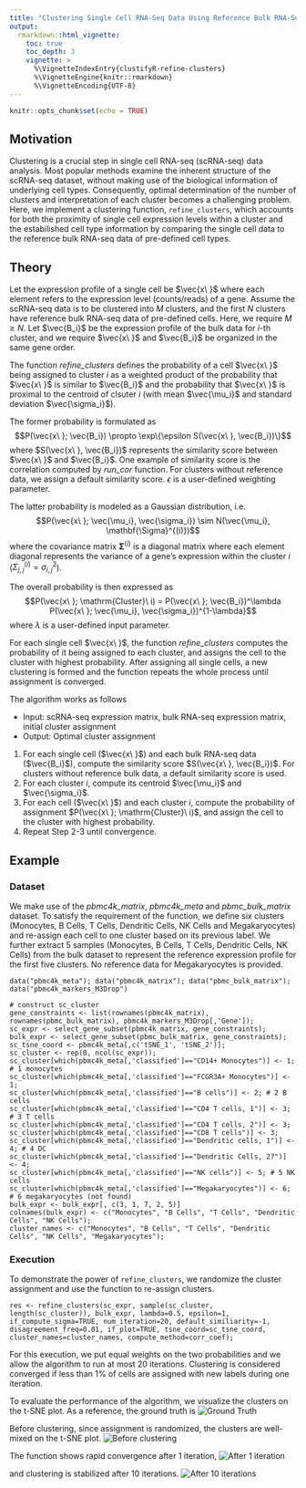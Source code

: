 ```yaml
---
title: "Clustering Single Cell RNA-Seq Data Using Reference Bulk RNA-Seq Data"
output:
  rmarkdown::html_vignette:
    toc: true
    toc_depth: 3
    vignette: >
      %\VignetteIndexEntry{clustifyR-refine-clusters}
      %\VignetteEngine{knitr::rmarkdown}
      %\VignetteEncoding{UTF-8}
---
```


```r
knitr::opts_chunk$set(echo = TRUE)
```

## Motivation

Clustering is a crucial step in single cell RNA-seq (scRNA-seq) data analysis. Most popular methods examine the inherent structure of the scRNA-seq dataset, without making use of the biological information of underlying cell types. Consequently, optimal determination of the number of clusters and interpretation of each cluster becomes a challenging problem. Here, we implement a clustering function,  `refine_clusters`, which accounts for both the proximity of single cell expression levels within a cluster and the estabilished cell type information by comparing the single cell data to the reference bulk RNA-seq data of pre-defined cell types.

## Theory

Let the expression profile of a single cell be $\vec{x\ }$ where each element refers to the expression level (counts/reads) of a gene. Assume the scRNA-seq data is to be clustered into $M$ clusters, and the first $N$ clusters have  reference bulk RNA-seq data of pre-defined cells. Here, we require $M\geq N$. Let $\vec{B_i}$ be the expression profile of the bulk data for $i$-th cluster, and we require $\vec{x\ }$ and $\vec{B_i}$ be organized in the same gene order.

The function *refine_clusters* defines the probability of a cell $\vec{x\ }$ being assigned to cluster $i$ as a weighted product of the probability that $\vec{x\ }$ is similar to $\vec{B_i}$ and the probability that $\vec{x\ }$ is proximal to the centroid of clsuter $i$ (with mean $\vec{\mu_i}$ and standard deviation $\vec{\sigma_i}$). 

The former probability is formulated as
$$P(\vec{x\ }; \vec{B_i}) \propto \exp\{\epsilon S(\vec{x\ }, \vec{B_i})\}$$
where $S(\vec{x\ }, \vec{B_i})$ represents the similarity score between $\vec{x\ }$ and $\vec{B_i}$. One example of similarity score is the correlation computed by *run_cor* function. For clusters without reference data, we assign a default similarity score. $\epsilon$ is a user-defined weighting parameter. 

The latter probability is modeled as a Gaussian distribution, i.e. 
$$P(\vec{x\ }; \vec{\mu_i}, \vec{\sigma_i}) \sim N(\vec{\mu_i}, \mathbf{\Sigma}^{(i)})$$
where the covariance matrix $\mathbf{\Sigma}^{(i)}$ is a diagonal matrix where each element diagonal represents the variance of a gene's expression within the cluster $i$ ($\Sigma^{(i)}_{j,j} = \sigma_{i,j}^2$). 

The overall probability is then expressed as
$$P(\vec{x\ }; \mathrm{Cluster}\ i) = P(\vec{x\ }; \vec{B_i})^\lambda P(\vec{x\ }; \vec{\mu_i}, \vec{\sigma_i})^{1-\lambda}$$
where $\lambda$ is a user-defined input parameter.

For each single cell $\vec{x\ }$, the function *refine_clusters* computes the probability of it being assigned to each cluster, and assigns the cell to the cluster with highest probability. After assigning all single cells, a new clustering is formed and the function repeats the whole process until assignment is converged.

The algorithm works as follows

* Input: scRNA-seq expression matrix, bulk RNA-seq expression matrix, initial cluster assignment
* Output: Optimal cluster assignment

1. For each single cell ($\vec{x\ }$) and each bulk RNA-seq data ($\vec{B_i}$), compute the similarity score $S(\vec{x\ }, \vec{B_i})$. For clusters without reference bulk data, a default similarity score is used.
2. For each cluster $i$, compute its centroid $\vec{\mu_i}$ and $\vec{\sigma_i}$.
3. For each cell ($\vec{x\ }$) and each cluster $i$, compute the probability of assignment $P(\vec{x\ }; \mathrm{Cluster}\ i)$, and assign the cell to the cluster with highest probability.
4. Repeat Step 2-3 until convergence.

## Example
### Dataset

We make use of the *pbmc4k_matrix*, *pbmc4k_meta* and *pbmc_bulk_matrix* dataset. To satisfy the requirement of the function, we define six clusters (Monocytes, B Cells, T Cells, Dendritic Cells, NK Cells and Megakaryocytes) and re-assign each cell to one cluster based on its previous label. We further extract 5 samples (Monocytes, B Cells, T Cells, Dendritic Cells, NK Cells) from the bulk dataset to represent the reference expression profile for the first five clusters. No reference data for Megakaryocytes is provided.

```preparation
data("pbmc4k_meta"); data("pbmc4k_matrix"); data("pbmc_bulk_matrix"); data("pbmc4k_markers_M3Drop")

# construct sc_cluster
gene_constraints <- list(rownames(pbmc4k_matrix), rownames(pbmc_bulk_matrix), pbmc4k_markers_M3Drop[,'Gene']);
sc_expr <- select_gene_subset(pbmc4k_matrix, gene_constraints);
bulk_expr <- select_gene_subset(pbmc_bulk_matrix, gene_constraints);
sc_tsne_coord <- pbmc4k_meta[,c('tSNE_1', 'tSNE_2')];
sc_cluster <- rep(0, ncol(sc_expr));
sc_cluster[which(pbmc4k_meta[,'classified']=="CD14+ Monocytes")] <- 1; # 1 monocytes
sc_cluster[which(pbmc4k_meta[,'classified']=="FCGR3A+ Monocytes")] <- 1;
sc_cluster[which(pbmc4k_meta[,'classified']=="B cells")] <- 2; # 2 B cells
sc_cluster[which(pbmc4k_meta[,'classified']=="CD4 T cells, 1")] <- 3; # 3 T cells
sc_cluster[which(pbmc4k_meta[,'classified']=="CD4 T cells, 2")] <- 3;
sc_cluster[which(pbmc4k_meta[,'classified']=="CD8 T cells")] <- 3;
sc_cluster[which(pbmc4k_meta[,'classified']=="Dendritic cells, 1")] <- 4; # 4 DC
sc_cluster[which(pbmc4k_meta[,'classified']=="Dendritic Cells, 2?")] <- 4;
sc_cluster[which(pbmc4k_meta[,'classified']=="NK cells")] <- 5; # 5 NK cells
sc_cluster[which(pbmc4k_meta[,'classified']=="Megakaryocytes")] <- 6; # 6 megakaryocytes (not found)
bulk_expr <- bulk_expr[, c(3, 1, 7, 2, 5)]
colnames(bulk_expr) <- c("Monocytes", "B Cells", "T Cells", "Dendritic Cells", "NK Cells");
cluster_names <- c("Monocytes", "B Cells", "T Cells", "Dendritic Cells", "NK Cells", "Megakaryocytes");
```

### Execution

To demonstrate the power of `refine_clusters`, we randomize the cluster assignment and use the function to re-assign clusters.

```execution
res <- refine_clusters(sc_expr, sample(sc_cluster, length(sc_cluster)), bulk_expr, lambda=0.5, epsilon=1, if_compute_sigma=TRUE, num_iteration=20, default_similiarity=-1, disagreement_freq=0.01, if_plot=TRUE, tsne_coord=sc_tsne_coord, cluster_names=cluster_names, compute_method=corr_coef);
```

For this execution, we put equal weights on the two probabilities and we allow the algorithm to run at most 20 iterations. Clustering is considered converged if less than 1% of cells are assigned with new labels during one iteration.

To evaluate the performance of the algorithm, we visualize the clusters on the t-SNE plot. As a reference, the ground truth is 
![Ground Truth](../inst/images/refine_cluster/initial_truth.png)

Before clustering, since assignment is randomized, the clusters are well-mixed on the t-SNE plot.
![Before clustering](../inst/images/refine_cluster/initial_random.png)

The function shows rapid convergence after 1 iteration,
![After 1 iteration](../inst/images/refine_cluster/iter1.png)

and clustering is stabilized after 10 iterations.
![After 10 iterations](../inst/images/refine_cluster/iter10.png)





